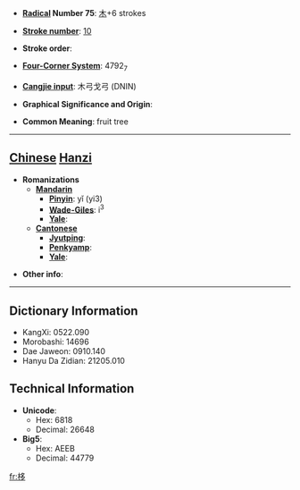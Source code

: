 * '''[[Wiktionary:Chinese radical index| Radical]] Number 75''': [[Wiktionary:Chinese radical index 木|木]]+6 strokes

* '''[[Wiktionary:Chinese total strokes index|Stroke number]]''': [[Wiktionary:Chinese total strokes index 10|10]]

* '''Stroke order''': 

* '''[[Wiktionary:Chinese four corner index|Four-Corner System]]''': 4792<sub>7</sub>

* '''[[Wiktionary:Chinese Cangjie index|Cangjie input]]''': 木弓戈弓 (DNIN)

* '''Graphical Significance and Origin''': 

* '''Common Meaning''': fruit tree

----

== [[Chinese]] [[Hanzi]] ==

* '''Romanizations'''
** '''[[Mandarin]]'''
*** '''[[Pinyin]]''': yǐ (yi3)
*** '''[[Wade-Giles]]''': i<sup>3</sup>
*** '''[[Yale]]''': 
** '''[[Cantonese]]'''
*** '''[[Jyutping]]''':
*** '''[[Penkyamp]]''': 
*** '''[[Yale]]''': 

* '''Other info''': 

----

== Dictionary Information ==

* KangXi: 0522.090
* Morobashi: 14696
* Dae Jaweon: 0910.140
* Hanyu Da Zidian: 21205.010

== Technical Information ==

* '''Unicode''':
** Hex: 6818
** Decimal: 26648
* '''Big5''':
** Hex: AEEB
** Decimal: 44779

[[fr:栘]]